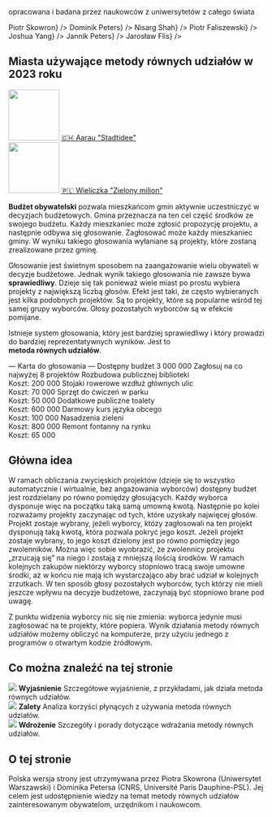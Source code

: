 
<section className={styles.universityLogos}>
    <p>opracowana i badana przez naukowców z uniwersytetów z całego świata</p>
    <div className={styles.logoList}>
        <UniversityLogo logo="logo-warsaw-pl.svg" uniName="Uniwersytet Warszawski" link={<a href="https://www.mimuw.edu.pl/~ps219737/">Piotr Skowron</a>} />
        <UniversityLogo logo="logo-cnrs.svg" uniName="CNRS, France" link={<a href="http://dominik-peters.de/">Dominik Peters</a>} />
        <UniversityLogo logo="logo-toronto.svg" uniName="University of Toronto" link={<a href="https://www.cs.toronto.edu/~nisarg/index.html">Nisarg Shah</a>} />
        <UniversityLogo logo="logo-agh.svg" uniName="AGH, Kraków" link={<a href="https://home.agh.edu.pl/~faliszew/">Piotr Faliszewski</a>} />
        <UniversityLogo logo="logo-eth.svg" uniName="ETH Zurich" link={<a href="https://democracy.dsi.uzh.ch/member/joshua-yang/">Joshua Yang</a>} />
        <UniversityLogo logo="logo-tu-berlin.svg" uniName="TU Berlin" link={<a href="https://sites.google.com/view/jannikpeters">Jannik Peters</a>} />
        <UniversityLogo logo="logo-uj.svg" uniName="Uniwersytet Jagielloński" link={<a href="https://media.uj.edu.pl/jaroslaw-flis">Jarosław Flis</a>} />
    </div>
</section>

<section className={[styles.contentSection, styles.cities2023].join(' ')}>
  <h2><span>Miasta używające metody równych udziałów w 2023 roku</span></h2>
  <div className={styles.columns}>
    <div>
      <a href="https://www.stadtidee.aarau.ch/"><img src={useBaseUrl('/img/aarau.jpg')} width="100" height="100" /></a>
      <a href="https://www.stadtidee.aarau.ch/">🇨🇭 Aarau "Stadtidee"</a>
    </div>
    <div>
      <a href="https://www.wieliczka.eu/pl/201129/29767/%E2%80%9Ezielony-milion%E2%80%9D-ekologiczny-budzet-obywatelski.html"><img src={useBaseUrl('/img/wielieczka.jpg')} width="100" height="100" /></a>
      <a href="https://www.wieliczka.eu/pl/201129/29767/%E2%80%9Ezielony-milion%E2%80%9D-ekologiczny-budzet-obywatelski.html">🇵🇱 Wieliczka "Zielony milion"</a></div>
  </div>
</section>

<section className={styles.contentSectionFlex}>
  <div className={styles.ballotExplanation}>
    <p>
    <strong style={{color: 'var(--ifm-color-primary)'}}>Budżet obywatelski</strong> pozwala mieszkańcom gmin aktywnie uczestniczyć w decyzjach budżetowych.
    Gmina przeznacza na ten cel część środków ze swojego budżetu. Każdy mieszkaniec może zgłosić propozycję projektu, a następnie odbywa się głosowanie. Zagłosować może każdy mieszkaniec gminy.
    W wyniku takiego głosowania wyłaniane są projekty, które zostaną zrealizowane przez gminę.
    </p>
    <p>
    Głosowanie jest świetnym sposobem na zaangażowanie wielu obywateli w decyzje budżetowe. 
    Jednak wynik takiego głosowania nie zawsze bywa <strong style={{color: 'var(--ifm-color-primary)'}}>sprawiedliwy</strong>. Dzieje się tak ponieważ wiele miast po prostu wybiera projekty z największą liczbą głosów.
    Efekt jest taki, że często wybieranych jest kilka podobnych projektów. 
    Są to projekty, które są popularne wśród tej samej grupy wyborców. Głosy pozostałych wyborców są w efekcie pomijane.
    </p>
    <p>
    Istnieje system głosowania, który jest bardziej sprawiedliwy i który prowadzi do bardziej reprezentatywnych wyników. Jest to 
    <br/> 
    <strong style={{color: 'var(--ifm-color-primary)'}}>metoda równych udziałów</strong>.
    </p>
  </div>
  <div className={styles.approvalBallotExample}>
      <span style={{fontWeight: 500, fontSize: '110%'}}>&mdash; Karta do głosowania &mdash;</span>
      <span>Dostępny budżet <Currency>3 000 000</Currency></span>
      <span style={{fontStyle: 'italic', marginBottom: '5px'}}>Zagłosuj na co najwyżej 8 projektów</span>
      <BallotExampleOption selected>Rozbudowa publicznej biblioteki <br /> Koszt: <Currency>200 000</Currency></BallotExampleOption>
      <BallotExampleOption>Stojaki rowerowe wzdłuż głównych ulic <br /> Koszt: <Currency>70 000</Currency></BallotExampleOption>
      <BallotExampleOption selected>Sprzęt do ćwiczeń w parku <br /> Koszt: <Currency>50 000</Currency></BallotExampleOption>
      <BallotExampleOption selected>Dodatkowe publiczne toalety <br /> Koszt: <Currency>600 000</Currency></BallotExampleOption>
      <BallotExampleOption>Darmowy kurs języka obcego <br /> Koszt: <Currency>100 000</Currency></BallotExampleOption>
      <BallotExampleOption>Nasadzenia zieleni  <br /> Koszt: <Currency>800 000</Currency></BallotExampleOption>
      <BallotExampleOption>Remont fontanny na rynku <br /> Koszt: <Currency>65 000</Currency></BallotExampleOption>
  </div>
</section>

<section className={styles.contentSection}>
  <h2>Główna idea</h2>
  <p>
    W ramach obliczania zwycięskich projektów (dzieje się to wszystko automatycznie i wirtualnie, bez angażowania wyborców)
    dostępny budżet jest rozdzielany po równo pomiędzy głosujących. Każdy wyborca dysponuje więc na początku taką samą umowną kwotą.
    Następnie po kolei rozważamy projekty zaczynając od tych, które uzyskały najwięcej głosów. Projekt zostaje wybrany, jeżeli wyborcy, któzy zagłosowali na ten projekt dysponują taką kwotą, która pozwala pokryć jego koszt.
    Jeżeli projekt zostaje wybrany, to jego koszt dzielony jest po równo pomiędzy jego zwolenników.  Można więc sobie wyobrazić, że zwolennicy projektu „zrzucają się” na niego i zostają z mniejszą ilością środków.
    W ramach kolejnych zakupów niektórzy wyborcy stopniowo tracą swoje umowne środki, aż w końcu nie mają ich wystarczająco aby brać udział w kolejnych zrzutkach. 
    W ten sposób głosy pozostałych wyborców, tych którzy nie mieli jeszcze wpływu na decyzje budżetowe, zaczynają być stopniowo brane pod uwagę.
  </p>
  <div className={styles.sankeyImage}>
      <div className={styles.sankeyContainer}>
        <Sankey />
      </div>
  </div>
  <p>
    Z punktu widzenia wyborcy nic się nie zmienia: wyborca jedynie musi zagłosować na te projekty, które popiera. 
    Wynik działania metody równych udziałów możemy obliczyć na komputerze, przy użyciu jednego z programów o otwartym kodzie źródłowym.
    
  </p>
</section>

<section className={styles.contentSection}>
  <h2>Co można znaleźć na tej stronie</h2>
  <div className={styles.columns}>
    <div>
      <Link to="explanation"><img src={useBaseUrl('/img/fund.svg')}/></Link>
      <Link to="explanation"><strong>Wyjaśnienie</strong></Link>
      <Link to="explanation"><span>Szczegółowe wyjaśnienie, z przykładami, jak działa metoda równych udziałów.</span></Link>
    </div>
    <div>
      <Link to="benefits"><img src={useBaseUrl('/img/growth.svg')}/></Link>
      <Link to="benefits"><strong>Zalety</strong></Link>
      <Link to="benefits"><span>Analiza korzyści płynących z używania metoda równych udziałów.</span></Link>
    </div>
    <div>
      <Link to="implementation"><img src={useBaseUrl('/img/clipboard.svg')}/></Link>
      <Link to="implementation"><strong>Wdrożenie</strong></Link>
      <Link to="implementation"><span>Szczegóły i porady dotyczące wdrażania metody równych udziałów.</span></Link>
    </div>
  </div>
</section>

<section className={styles.contentSection}>
  <h2>O tej stronie</h2>
  <p style={{ fontSize: '1.2em' }}>
  Polska wersja strony jest <Link to="contacts">utrzymywana przez Piotra Skowrona (Uniwersytet Warszawski) i Dominika Petersa (CNRS, Université Paris Dauphine-PSL)</Link>.
  Jej celem jest udostępnienie wiedzy na temat metody równych udziałów zainteresowanym obywatelom, urzędnikom i naukowcom.
  </p>
</section>